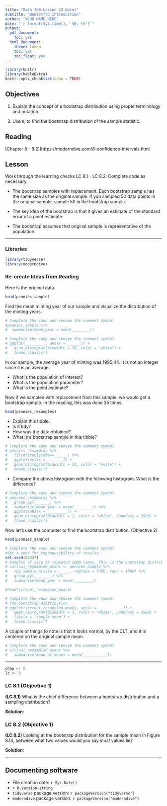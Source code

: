 ```yaml
---
title: "Math 300 Lesson 23 Notes"
subtitle: "Bootstrap Introduction"
author: "YOUR NAME HERE"
date: "`r format(Sys.time(), '%B, %Y')`"
output:
  pdf_document:
    toc: yes
  html_document:
    theme: lumen
    toc: yes
    toc_float: yes
---
```



```r
library(knitr)
library(kableExtra)
knitr::opts_chunk$set(echo = TRUE)
```

## Objectives

1. Explain the concept of a bootstrap distribution using proper terminology and notation.  

2. Use `R`, to find the bootstrap distribution of the sample statistic.


## Reading 

[Chapter 8 - 8.2](https://moderndive.com/8-confidence-intervals.html


## Lesson 

Work through the learning checks LC 8.1 - LC 8.2. Complete code as necessary. 

+ The bootstrap samples with replacement. Each bootstrap sample has the same size as the original sample. If you sampled 50 data points in the original sample, sample 50 in the bootstrap sample.

+ The key idea of the bootstrap is that it gives an estimate of the standard error of a point estimate.  

+ The bootstrap assumes that original sample is representative of the population. 

***

### Libraries 

```r
library(tidyverse)
library(moderndive)
```

### Re-create Ideas from Reading

Here is the original data.

```r
head(pennies_sample)
```

Find the mean minting year of our sample and visualize the distribution of the minting years. 

```r
# Complete the code and remove the comment symbol
#pennies_sample %>% 
#  summarize(mean_year = mean(________))
```

```r
# Complete the code and remove the comment symbol
# ggplot(_________, aes(x = ______)) +
#   geom_histogram(binwidth = 10, color = "white") +
#   theme_classic()
```


In our sample, the average year of minting was 1995.44. It is not an integer since it is an average. 

- What is the population of interest? 
- What is the population parameter?
- What is the point estimate?

Now if we sampled with replacement from this sample, we would get a bootstrap sample. In the reading, this was done 35 times.

```r
head(pennies_resamples)
```

- Explain this tibble. 
- Is it tidy? 
- How was the data obtained? 
- What is a bootstrap sample in this tibble?

```r
# Complete the code and remove the comment symbol
# pennies_resamples %>%
#   filter(replicate==______) %>%
#   ggplot(aes(x = _______)) +
#   geom_histogram(binwidth = 10, color = "white") +
#   theme_classic()
```

- Compare the above histogram with the following histogram. What is the difference?

```r
# Complete the code and remove the comment symbol
# pennies_resamples %>% 
#   group_by(_______) %>% 
#   summarize(mean_year = mean(________)) %>%
#   ggplot(aes(x = _________)) +
#   geom_histogram(binwidth = 1, color = "white", boundary = 1990) +
#   theme_classic()
```

Now let's use the computer to find the bootstrap distribution. (Objective 2)

```r
head(pennies_sample)
```

```r
# Complete the code and remove the comment symbol
#Set a seed for reproducibility of results. 
set.seed(84337)
# Samples of size 50 repeated 1000 times. This is the bootstrap distribution of the mean
# virtual_resampled_means <- pennies_sample %>% 
#   rep_sample_n(size = _____, replace = TRUE, reps = 1000) %>% 
#   group_by(________) %>% 
#   summarize(mean_year = mean(________))
```


```r
#head(virtual_resampled_means)
```

```r
# Complete the code and remove the comment symbol
# The bootstrap distribution
# ggplot(virtual_resampled_means, aes(x = ___________)) +
#   geom_histogram(binwidth = 1, color = "white", boundary = 1990) +
#   labs(x = "sample mean") +
#   theme_classic()
```

A couple of things to note is that it looks normal, by the CLT, and it is centered on the original sample mean. 

```r
# Complete the code and remove the comment symbol
# virtual_resampled_means %>% 
#   summarize(mean_of_means = mean(___________))
```


***


```r
chap <- 8
lc <- 0
```

### LC 8.1 (Objective 1)

**(LC 8.1)** What is the chief difference between a bootstrap distribution and a sampling distribution?

**Solution**:



### LC 8.2 (Objective 1)

**(LC 8.2)** Looking at the bootstrap distribution for the sample mean in Figure 8.14, between what two values would you say *most* values lie?

**Solution**:

 

***

## Documenting software 

  * File creation date: `r Sys.Date()`
  * `r R.version.string`
  * `tidyverse` package version: `r packageVersion("tidyverse")`
  * `moderndive` package version: `r packageVersion("moderndive")`

